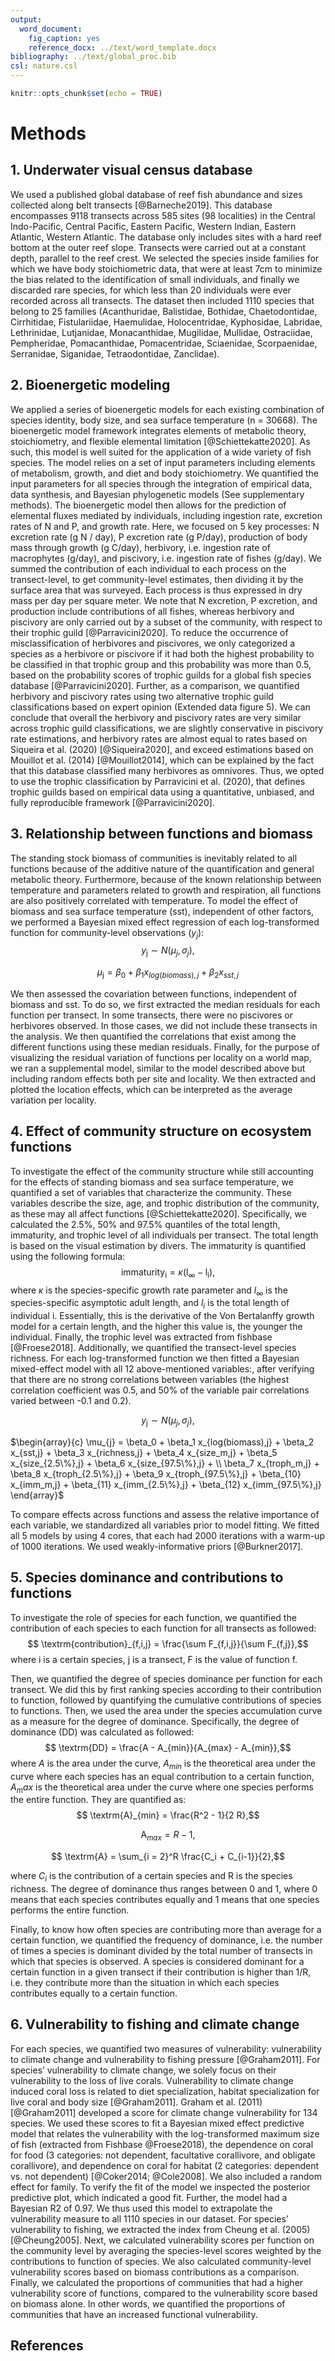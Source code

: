 ```yaml
---
output:
  word_document:
    fig_caption: yes
    reference_docx: ../text/word_template.docx
bibliography: ../text/global_proc.bib
csl: nature.csl
---
```


```r
knitr::opts_chunk$set(echo = TRUE)
```

# Methods 

## 1. Underwater visual census database
\noindent We used a published global database of reef fish abundance and sizes collected along belt transects [@Barneche2019]. This database encompasses 9118 transects across 585 sites (98 localities) in the Central Indo-Pacific, Central Pacific, Eastern Pacific, Western Indian, Eastern Atlantic, Western Atlantic. The database only includes sites with a hard reef bottom at the outer reef slope. Transects were carried out at a constant depth, parallel to the reef crest. We selected the species inside families for which we have body stoichiometric data, that were at least 7cm to minimize the bias related to the identification of small individuals, and finally we discarded rare species, for which less than 20 individuals were ever recorded across all transects. The dataset then included 1110 species that belong to 25 families (Acanthuridae, Balistidae, Bothidae, Chaetodontidae, Cirrhitidae, Fistulariidae, Haemulidae, Holocentridae, Kyphosidae, Labridae, Lethrinidae, Lutjanidae, Monacanthidae, Mugilidae, Mullidae, Ostraciidae, Pempheridae, Pomacanthidae, Pomacentridae, Sciaenidae, Scorpaenidae, Serranidae, Siganidae, Tetraodontidae, Zanclidae).

## 2. Bioenergetic modeling
\noindent We applied a series of bioenergetic models for each existing combination of species identity, body size, and sea surface temperature (n = 30668). The bioenergetic model framework integrates elements of metabolic theory, stoichiometry, and flexible elemental limitation [@Schiettekatte2020]. As such, this model is well suited for the application of a wide variety of fish species. The model relies on a set of input parameters including elements of metabolism, growth, and diet and body stoichiometry. We quantified the input parameters for all species through the integration of empirical data, data synthesis, and Bayesian phylogenetic models (See supplementary methods). The bioenergetic model then allows for the prediction of elemental fluxes mediated by individuals, including ingestion rate, excretion rates of N and P, and growth rate. Here, we focused on 5 key processes: N excretion rate (g N / day), P excretion rate (g P/day), production of body mass through growth (g C/day), herbivory, i.e. ingestion rate of macrophytes (g/day), and piscivory, i.e. ingestion rate of fishes (g/day). We summed the contribution of each individual to each process on the transect-level, to get community-level estimates, then dividing it by the surface area that was surveyed. Each process is thus expressed in dry mass per day per square meter. We note that N excretion, P excretion, and production include contributions of all fishes, whereas herbivory and piscivory are only carried out by a subset of the community, with respect to their trophic guild [@Parravicini2020]. To reduce the occurrence of misclassification of herbivores and piscivores, we only categorized a species as a herbivore or piscivore if it had both the highest probability to be classified in that trophic group and this probability was more than 0.5, based on the probability scores of trophic guilds for a global fish species database [@Parravicini2020]. Further, as a comparison, we quantified herbivory and piscivory rates using two alternative trophic guild classifications based on expert opinion (Extended data figure 5). We can conclude that overall the herbivory and piscivory rates are very similar across trophic guild classifications, we are slightly conservative in piscivory rate estimations, and herbivory rates are almost equal to rates based on Siqueira et al. (2020) [@Siqueira2020], and exceed estimations based on Mouillot et al. (2014) [@Mouillot2014], which can be explained by the fact that this database classified many herbivores as omnivores. Thus, we opted to use the trophic classification by Parravicini et al. (2020), that defines trophic guilds based on empirical data using a quantitative, unbiased, and fully reproducible framework [@Parravicini2020].

## 3. Relationship between functions and biomass

The standing stock biomass of communities is inevitably related to all functions because of the additive nature of the quantification and general metabolic theory. Furthermore, because of the known relationship between temperature and parameters related to growth and respiration, all functions are also positively correlated with temperature. To model the effect of biomass and sea surface temperature (sst), independent of other factors, we performed a Bayesian mixed effect regression of each log-transformed function for community-level observations ($y_j$):
<!-- \begin{equation} -->
	$$y_\textrm{j} \sim N(\mu_j, \sigma_j),$$
<!-- 	\label{modbiom1} -->
<!-- \end{equation}      -->

<!-- \begin{equation} -->
$$\mu_{\textrm{j}} = \beta_0 +{\beta_1} {x_{log(biomass),j}} + {\beta_2} {x_{sst,j}}$$
<!-- 	\label{modbiom2} -->
<!-- \end{equation} -->

\noindent We then assessed the covariation between functions, independent of biomass and sst. To do so, we first extracted the median residuals for each function per transect. In some transects, there were no piscivores or herbivores observed. In those cases, we did not include these transects in the analysis. We then quantified the correlations that exist among the different functions using these median residuals. Finally, for the purpose of visualizing the residual variation of functions per locality on a world map, we ran a supplemental model, similar to the model described above but including random effects both per site and locality. We then extracted and plotted the location effects, which can be interpreted as the average variation per locality.  

## 4. Effect of community structure on ecosystem functions 
\noindent To investigate the effect of the community structure while still accounting for the effects of standing biomass and sea surface temperature, we quantified a set of variables that characterize the community. These variables describe the size, age, and trophic distribution of the community, as these may all affect functions [@Schiettekatte2020]. Specifically, we calculated the 2.5%, 50% and 97.5% quantiles of the total length, immaturity, and trophic level of all individuals per transect. The total length is based on the visual estimation by divers. The immaturity is quantified using the following formula: 
<!-- \begin{equation} -->
	$$\textrm{immaturity}_\textrm{i} = \kappa (\textrm{l}_{\infty} - \textrm{l}_\textrm{i}),$$
<!-- 	\label{imm} -->
<!-- \end{equation} -->
where $\kappa$ is the species-specific growth rate parameter and $l_{\infty}$ is the species-specific asymptotic adult length, and $l_i$ is the total length of individual i. Essentially, this is the derivative of the Von Bertalanffy growth model for a certain length, and the higher this value is, the younger the individual. Finally, the trophic level was extracted from fishbase [@Froese2018]. Additionally, we quantified the transect-level species richness. 
For each log-transformed function we then fitted a Bayesian mixed-effect model with all 12 above-mentioned variables:, after verifying that there are no strong correlations between variables (the highest correlation coefficient was 0.5, and 50% of the variable pair correlations varied between -0.1 and 0.2). 

<!-- \begin{equation} -->
$$y_\textrm{j} \sim N(\mu_j, \sigma_j),$$
<!-- 	\label{modcom1} -->
<!-- \end{equation}      -->
       
<!-- \begin{equation} -->
$\begin{array}{c} \mu_{j} = \beta_0 + \beta_1 x_{log(biomass),j} + \beta_2 x_{sst,j}  + \beta_3 x_{richness,j}  + \beta_4 x_{size_m,j}  + \beta_5 x_{size_{2.5\%},j} +  \beta_6 x_{size_{97.5\%},j} + \\ \beta_7 x_{troph_m,j}  + \beta_8 x_{troph_{2.5\%},j} +  \beta_9 x_{troph_{97.5\%},j} + \beta_{10} x_{imm_m,j}  + \beta_{11} x_{imm_{2.5\%},j} +  \beta_{12} x_{imm_{97.5\%},j} \end{array}$     
<!-- 	\label{modcom2} -->
<!-- \end{equation} -->

To compare effects across functions and assess the relative importance of each variable, we standardized all variables prior to model fitting. We fitted all 5 models by using 4 cores, that each had 2000 iterations with a warm-up of 1000 iterations. We used weakly-informative priors [@Burkner2017]. 

## 5. Species dominance and contributions to functions
To investigate the role of species for each function, we quantified the contribution of each species to each function for all transects as followed:
<!-- \begin{equation} -->
$$	\textrm{contribution}_{f,i,j} = \frac{\sum F_{f,i,j}}{\sum F_{f,j}},$$
<!-- 	\label{con} -->
<!-- \end{equation} -->
where i is a certain species, j is a transect, F is the value of function f. 

Then, we quantified the degree of species dominance per function for each transect. 
We did this by first ranking species according to their contribution to function, followed by quantifying the cumulative contributions of species to functions. Then, we used the area under the species accumulation curve as a measure for the degree of dominance.
Specifically, the degree of dominance (DD) was calculated as followed:
<!-- \begin{equation} -->
$$	\textrm{DD} = \frac{A - A_{min}}{A_{max} - A_{min}},$$
<!-- 	\label{dd} -->
<!-- \end{equation} -->
where $A$ is the area under the curve, $A_{min}$ is the theoretical area under the curve where each species has an equal contribution to a certain function, $A_max$ is the theoretical area under the curve where one species performs the entire function. They are quantified as:
<!-- \begin{equation} -->
$$	\textrm{A}_{min} = \frac{R^2 - 1}{2 R},$$
<!-- 	\label{Amin} -->
<!-- \end{equation} -->

<!-- \begin{equation} -->
$$	\textrm{A}_{max} = R - 1,$$
<!-- 	\label{Amax} -->
<!-- \end{equation} -->

<!-- \begin{equation} -->
$$	\textrm{A} = \sum_{i = 2}^R \frac{C_i + C_{i-1}}{2},$$
<!-- 	\label{A} -->
<!-- \end{equation} -->

where $C_i$ is the contribution of a certain species and R is the species richness. The degree of dominance thus ranges between 0 and 1, where 0 means that each species contributes equally and 1 means that one species performs the entire function. 

Finally, to know how often species are contributing more than average for a certain function, we quantified the frequency of dominance, i.e. the number of times a species is dominant divided by the total number of transects in which that species is observed. A species is considered dominant for a certain function in a given transect if their contribution is higher than 1/R, i.e. they contribute more than the situation in which each species contributes equally to a certain function. 

## 6. Vulnerability to fishing and climate change
For each species, we quantified two measures of vulnerability: vulnerability to climate change and vulnerability to fishing pressure [@Graham2011]. For species' vulnerability to climate change, we solely focus on their vulnerability to the loss of live corals. Vulnerability to climate change induced coral loss is related to diet specialization, habitat specialization for live coral and body size [@Graham2011]. Graham et al. (2011) [@Graham2011] developed a score for climate change vulnerability for 134 species. We used these scores to fit a Bayesian mixed effect predictive model that relates the vulnerability with the log-transformed maximum size of fish (extracted from Fishbase @Froese2018), the dependence on coral for food (3 categories: not dependent, facultative corallivore, and obligate corallivore), and dependence on coral for habitat (2 categories: dependent vs. not dependent) [@Coker2014; @Cole2008]. We also included a random effect for family. To verify the fit of the model we inspected the posterior predictive plot, which indicated a good fit. Further, the model had a Bayesian R2 of 0.97. We thus used this model to extrapolate the vulnerability measure to all 1110 species in our dataset. For species' vulnerability to fishing, we extracted the index from Cheung et al. (2005) [@Cheung2005].
Next, we calculated vulnerability scores per function on the community level by averaging the species-level scores weighted by the contributions to function of species. We also calculated community-level vulnerability scores based on biomass contributions as a comparison. Finally, we calculated the proportions of communities that had a higher vulnerability score of functions, compared to the vulnerability score based on biomass alone. In other words, we quantified the proportions of communities that have an increased functional vulnerability. 


## References









